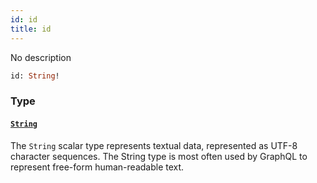 ```yaml
---
id: id
title: id
---
```


No description

```graphql
id: String!

```

### Type

#### [`String`](/docs/graphql/scalars/string)

The `String` scalar type represents textual data, represented as UTF-8 character sequences. The String type is most often used by GraphQL to represent free-form human-readable text.
